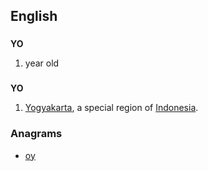 {{also|y/o|yo|yö|yō}}
==English==

==={{abbreviation}}===
'''YO'''

# year old

==={{abbreviation}}===
'''YO'''

# [[Yogyakarta]], a special region of [[Indonesia]].

===Anagrams===
* [[oy#English|oy]]